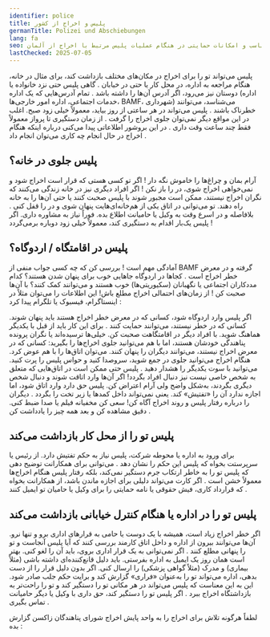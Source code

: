 ```yaml
---
identifier: police
title: پلیس و اخراج از کشور
germanTitle: Polizei und Abschiebungen
lang: fa
seo: اطلاعاتی درباره حقوق، رفتار مناسب و امکانات حمایتی در هنگام عملیات پلیس مرتبط با اخراج از آلمان
lastChecked: 2025-07-05
---
```


پلیس می‌تواند تو را برای اخراج در مکان‌های مختلف بازداشت کند، برای مثال در خانه، هنگام مراجعه به اداره، در محل کار یا حتی در خیابان
.
گاهی پلیس حتی نزد خانواده یا دوستان نیز می‌رود، اگر آدرس آن‌ها را داشته باشد
.
تمام آدرس‌هایی که یک اداره (اداره خدمات اجتماعی، اداره امور خارجی‌ها، BAMF، شهرداری) می‌شناسد، می‌توانند خطرناک باشند
.
پلیس می‌تواند در هر ساعتی از روز بیاید، معمولاً خیلی زود صبح. اغلب در این مواقع دیگر نمی‌توان جلوی اخراج را گرفت
.
از زمان دستگیری تا پرواز معمولاً فقط چند ساعت وقت داری
.
در این بروشور اطلاعاتی پیدا می‌کنی درباره اینکه هنگام <InternalShortLink identifier="ongoing-deportation">اخراج در حال انجام</InternalShortLink> چه کاری می‌توان انجام داد
.

## پلیس جلوی در خانه؟

آرام بمان و چراغ‌ها را خاموش نگه دار
!
اگر تو کسی هستی که قرار است اخراج شود و نمی‌خواهی اخراج شوی، در را باز نکن
!
اگر افراد دیگری نیز در خانه زندگی می‌کنند که نگران اخراج نیستند، ممکن است مجبور شوند با پلیس صحبت کنند یا حتی آن‌ها را به خانه راه دهند. تو می‌توانی در اتاق یکی از هم‌خانه‌ای‌هایت پنهان شوی و در را قفل کنی
.
بلافاصله و در اسرع وقت به وکیل یا حامیانت اطلاع بده. فوراً نیاز به مشاوره داری. اگر پلیس یک‌بار اقدام به دستگیری کند، معمولاً خیلی زود دوباره برمی‌گردد
!

## پلیس در اقامتگاه / اردوگاه؟

آمادگی مهم است
!
بررسی کن که چه کسی جواب منفی از BAMF گرفته و در معرض خطر اخراج است
.
کجاها در اردوگاه جاهایی خوب برای پنهان شدن هستند؟
کدام مددکاران اجتماعی یا نگهبانان (سکیوریتی‌ها) خوب هستند و می‌توانند کمک کنند؟ با آن‌ها صحبت کن
!
از زمان‌های احتمالی اخراج مطلع باش! این اطلاعات را می‌توان مثلاً در اینستاگرام، فیسبوک یا تلگرام پیدا کرد
:
<Address identifier="deportationalarm"></Address>
اگر پلیس وارد اردوگاه شود، کسانی که در معرض خطر اخراج هستند باید پنهان شوند. کسانی که در خطر نیستند، می‌توانند حمایت کنند
.
برای این کار باید از قبل با یکدیگر هماهنگ شوید. با افراد دیگر در اقامتگاهت صحبت کن. خیلی‌ها ترسیده‌اند یا نگران پرونده پناهندگی خودشان هستند، اما با هم می‌توانید جلوی اخراج‌ها را بگیرید: کسانی که در معرض اخراج نیستند، می‌توانند دیگران را پنهان کنند. می‌توان اتاق‌ها را با هم عوض کرد. هنگام اخراج می‌توانید جلوی در جمع شوید، سروصدا کنید و حواس پلیس را پرت کنید. می‌توانید با سوت یکدیگر را هشدار دهید
.
پلیس حتی ممکن است در اتاق‌هایی که متعلق به شخص خاصی نیست نیز دنبال افراد بگردد! اگر آن‌ها وارد اتاقت شوند و دنبال شخص دیگری بگردند، به‌شکل واضح ولی آرام اعتراض کن. پلیس حق دارد وارد اتاق شود، اما اجازه ندارد آن را «تفتیش» کند. یعنی نمی‌تواند داخل کمدها یا زیر تخت را بگردد
.
دیگران را درباره رفتار پلیس و روند اخراج آگاه کن! سعی کن مخفیانه فیلم یا صدا ضبط کنی. دقیق مشاهده کن و بعد همه چیز را یادداشت کن
.

## پلیس تو را از محل کار بازداشت می‌کند

برای ورود به اداره یا محوطه شرکت، پلیس نیاز به حکم تفتیش دارد. از رئیس یا سرپرستت بخواه که پلیس این حکم را نشان دهد
.
می‌توانی برای همکارانت توضیح دهی که پلیس تو را به خاطر ارتکاب جرم دستگیر نمی‌کند، بلکه رفتار پلیس هنگام اخراج‌ها معمولاً خشن است
.
اگر کارت می‌تواند دلیلی برای اجازه ماندن باشد، از همکارانت بخواه که قرارداد کاری، فیش حقوقی یا نامه حمایتی را برای وکیل یا حامیان تو ایمیل کنند
.

## پلیس تو را در اداره یا هنگام کنترل خیابانی بازداشت می‌کند

اگر خطر اخراج زیاد است، همیشه با یک دوست یا حامی به قرارهای اداری برو و تنها نرو. آن‌ها می‌توانند بیرون از اداره و داخل اتاق کارمند بررسی کنند که آیا پلیس آنجاست و تو را پنهانی مطلع کنند
.
اگر نمی‌توانی به یک قرار اداری بروی، باید آن را لغو کنی. بهتر است همان روز یک ایمیل به اداره بفرستی. باید دلیل قانع‌کننده‌ای داشته باشی (مثلاً بیماری) و مدرک (مثلاً گواهی پزشکی) را ارسال کنی. اگر بدون دلیل قرار را از دست بدهی، اداره می‌تواند تو را به‌عنوان «فراری» گزارش کند و برایت حکم جلب صادر شود. این به این معناست که پلیس می‌تواند در هر مکانی تو را دستگیر کند و تو را راحت‌تر به بازداشتگاه اخراج ببرد
.
اگر پلیس تو را دستگیر کند، حق داری با وکیل یا دیگر حامیانت تماس بگیری
.

لطفاً هرگونه تلاش برای اخراج را به واحد پایش اخراج شورای پناهندگان زاکسن گزارش بده
:
<Address identifier="sfr_abschiebemonitoring"></Address>

